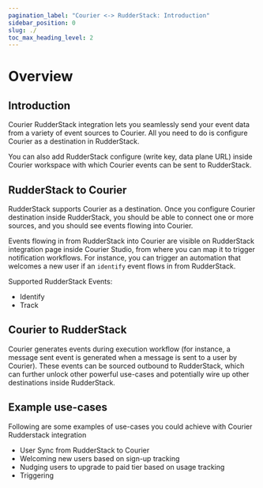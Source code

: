 ```yaml
---
pagination_label: "Courier <-> RudderStack: Introduction"
sidebar_position: 0
slug: ./
toc_max_heading_level: 2
---
```


# Overview

## Introduction

Courier RudderStack integration lets you seamlessly send your event data from a variety of event sources to Courier. All you need to do is configure Courier as a destination in RudderStack.

You can also add RudderStack configure (write key, data plane URL) inside Courier workspace with which Courier events can be sent to RudderStack.

## RudderStack to Courier

RudderStack supports Courier as a destination. Once you configure Courier destination inside RudderStack, you should be able to connect one or more sources, and you should see events flowing into Courier.

Events flowing in from RudderStack into Courier are visible on RudderStack integration page inside Courier Studio, from where you can map it to trigger notification workflows. For instance, you can trigger an automation that welcomes a new user if an `identify` event flows in from RudderStack.

Supported RudderStack Events:

- Identify
- Track

## Courier to RudderStack

Courier generates events during execution workflow (for instance, a message sent event is generated when a message is sent to a user by Courier). These events can be sourced outbound to RudderStack, which can further unlock other powerful use-cases and potentially wire up other destinations inside RudderStack.

## Example use-cases

Following are some examples of use-cases you could achieve with Courier Rudderstack integration

- User Sync from RudderStack to Courier
- Welcoming new users based on sign-up tracking
- Nudging users to upgrade to paid tier based on usage tracking
- Triggering
